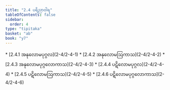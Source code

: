 ```yaml
---
title: "2.4 ပရိညာဝါရ"
tableOfContents: false
sidebar:
  order: 4
type: "tipitaka"
basket: "ab"
book: "y7"
---
```



<DynamicBreadcrumb />



<TableOfContents book="y7" section="2.4">
* [2.4.1 အနုလောမပုဂ္ဂလ](2-4/2-4-1)
* [2.4.2 အနုလောမဩကာသ](2-4/2-4-2)
* [2.4.3 အနုလောမပုဂ္ဂလောကာသ](2-4/2-4-3)
* [2.4.4 ပဋိလောမပုဂ္ဂလ](2-4/2-4-4)
* [2.4.5 ပဋိလောမဩကာသ](2-4/2-4-5)
* [2.4.6 ပဋိလောမပုဂ္ဂလောကာသ](2-4/2-4-6)
</TableOfContents>